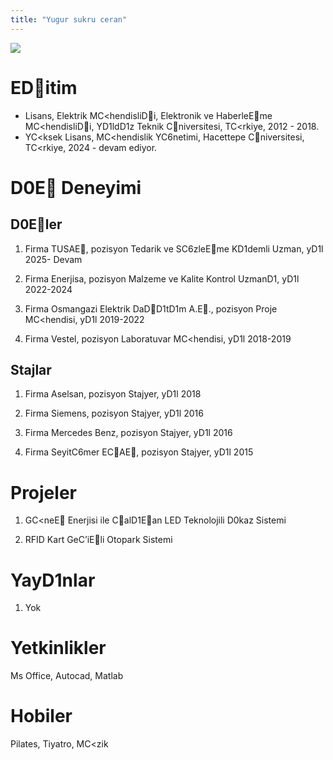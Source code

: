 ---
title: "Yugur sukru ceran"
---

![](images/fotoDraf.jpg){fig-align="center"}

# EDitim

-   Lisans, Elektrik MC<hendisliDi, Elektronik ve HaberleEme MC<hendisliDi, YD1ldD1z Teknik Cniversitesi, TC<rkiye, 2012 - 2018.
-   YC<ksek Lisans, MC<hendislik YC6netimi, Hacettepe Cniversitesi, TC<rkiye, 2024 - devam ediyor.

# D0E Deneyimi

## D0Eler

1.  Firma TUSAE, pozisyon Tedarik ve SC6zleEme KD1demli Uzman, yD1l 2025- Devam

2.  Firma Enerjisa, pozisyon Malzeme ve Kalite Kontrol UzmanD1, yD1l 2022-2024

3.  Firma Osmangazi Elektrik DaDD1tD1m A.E., pozisyon Proje MC<hendisi, yD1l 2019-2022

4.  Firma Vestel, pozisyon Laboratuvar MC<hendisi, yD1l 2018-2019

## Stajlar

1.  Firma Aselsan, pozisyon Stajyer, yD1l 2018

2.  Firma Siemens, pozisyon Stajyer, yD1l 2016

3.  Firma Mercedes Benz, pozisyon Stajyer, yD1l 2016

4.  Firma SeyitC6mer ECAE, pozisyon Stajyer, yD1l 2015

# Projeler

1.  GC<neE Enerjisi ile CalD1Ean LED Teknolojili D0kaz Sistemi

2.  RFID Kart GeC'iEli Otopark Sistemi

# YayD1nlar

1.  Yok

# Yetkinlikler

Ms Office, Autocad, Matlab

# Hobiler

Pilates, Tiyatro, MC<zik
